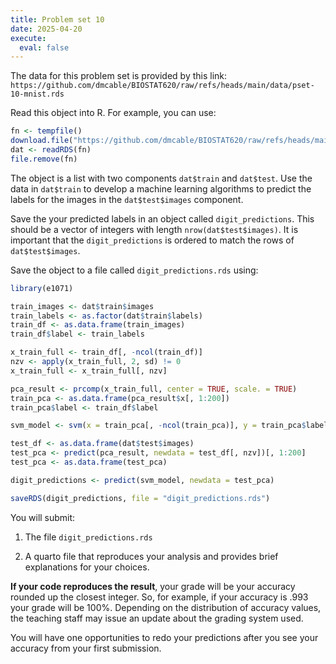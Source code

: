 ```yaml
---
title: Problem set 10
date: 2025-04-20
execute: 
  eval: false
---
```


The data for this problem set is provided by this link: `https://github.com/dmcable/BIOSTAT620/raw/refs/heads/main/data/pset-10-mnist.rds`

Read this object into R. For example, you can use:

```r
fn <- tempfile()
download.file("https://github.com/dmcable/BIOSTAT620/raw/refs/heads/main/data/pset-10-mnist.rds", fn)
dat <- readRDS(fn)
file.remove(fn)
```


The object is a list with two components `dat$train` and `dat$test`. Use the data in `dat$train` to  develop a machine learning algorithms to predict the labels for the images in the `dat$test$images` component.

Save the your predicted labels in an object called `digit_predictions`. This should be a vector of integers with length `nrow(dat$test$images)`. It is important that the `digit_predictions` is ordered to match the rows of `dat$test$images`.

Save the object to a file called `digit_predictions.rds` using:

```r
library(e1071)

train_images <- dat$train$images
train_labels <- as.factor(dat$train$labels)
train_df <- as.data.frame(train_images)
train_df$label <- train_labels

x_train_full <- train_df[, -ncol(train_df)]
nzv <- apply(x_train_full, 2, sd) != 0
x_train_full <- x_train_full[, nzv]

pca_result <- prcomp(x_train_full, center = TRUE, scale. = TRUE)
train_pca <- as.data.frame(pca_result$x[, 1:200])
train_pca$label <- train_df$label

svm_model <- svm(x = train_pca[, -ncol(train_pca)], y = train_pca$label, kernel = "radial", cost = 5)

test_df <- as.data.frame(dat$test$images)
test_pca <- predict(pca_result, newdata = test_df[, nzv])[, 1:200]
test_pca <- as.data.frame(test_pca)

digit_predictions <- predict(svm_model, newdata = test_pca)

saveRDS(digit_predictions, file = "digit_predictions.rds")
```

You will submit:

1. The file `digit_predictions.rds`

2. A quarto file that reproduces your analysis and provides brief explanations for your choices. 

**If your code reproduces the result**, your grade will be your accuracy  rounded up the closest integer. So, for example, if your accuracy is .993 your grade will be 100%. Depending on the distribution of accuracy values, the teaching staff may issue an update about the grading system used.

You will have one opportunities to redo your predictions after you see your accuracy from your first submission.

